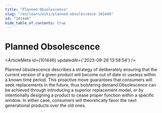```yaml
---
title: "Planned Obsolescence"
slug: "/en/learn/wiki/planned-obsolescence-101446"
id: "101446"
hide_table_of_contents: true
---
```



# Planned Obsolescence

<ArticleMeta id={101446} updatedAt={'2023-09-26 13:58:54'} />
<div className='border-solid border-b border-t-0 my-4 border-[var(--ifm-color-gray-300)]' />

Planned obsolescence describes a strategy of deliberately ensuring that the current version of a given product will become out of date or useless within a known time period. This proactive move guarantees that consumers will seek replacements in the future, thus bolstering demand.Obsolescence can be achieved through introducing a superior replacement model, or by intentionally designing a product to cease proper function within a specific window. In either case, consumers will theoretically favor the next generational products over the old ones.
